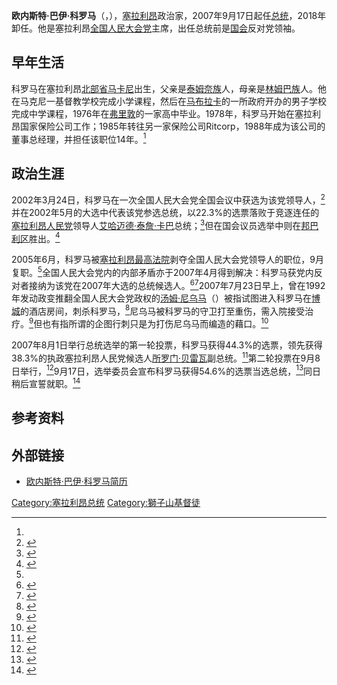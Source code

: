 {{Infobox Politician
|name          = 欧内斯特·巴伊·科罗马<br />{{lang|en|Ernest Bai Koroma}}
|image         = Ernest Bai Koroma.jpg
|office         = [[塞拉利昂总统|塞拉利昂总统]] 
|term_start    = 2007年9月17日
|term_end      = 2018年4月4日
|predecessor   = [[艾哈迈德·泰詹·卡巴|艾哈迈德·泰詹·卡巴]]
|successor = [[朱利葉斯·馬達·比奧|朱利葉斯·馬達·比奧]]
|birth_date    = {{birth date and age|1953|10|02}}
|birth_place   = [[塞拉利昂|塞拉利昂]][[马卡尼|马卡尼]]<ref name=APA>{{cite web|author=Mohamed Samura|url=http://apanews.net/apa.php?page=show_article_eng&id_article=43091|script-title=en:"Profile: Ernest Bai Koroma, Sierra Leone’s new head of state"|publisher=非洲通讯社|date=2007年10月1日}}{{dead link|date=2018年1月 |bot=InternetArchiveBot |fix-attempted=yes }}</ref>
|dead          = 
|party         =[[全国人民大会党_(塞拉利昂)|全国人民大会党]]
|spouse        = 西雅·科羅馬
|children      = 愛麗絲·科羅馬<br>丹克·科羅馬
|religion      = [[基督教|基督教]]
}}
'''欧内斯特·巴伊·科罗马'''（{{lang-en|'''Ernest Bai Koroma'''}}，{{bd|1953年|10月2日|catIdx=Koroma}}），[[塞拉利昂|塞拉利昂]]政治家，2007年9月17日起任[[塞拉利昂总统|总统]]，2018年卸任。他是塞拉利昂[[全国人民大会党_(塞拉利昂)|全国人民大会党]]主席，出任总统前是[[塞拉利昂国会|国会]]反对党领袖。

== 早年生活 ==
科罗马在塞拉利昂[[北部省_(塞拉利即)|北部省]][[马卡尼|马卡尼]]出生，父亲是[[泰姆奈族|泰姆奈族]]人，母亲是[[林姆巴族|林姆巴族]]人。他在马克尼一基督教学校完成小学课程，然后在[[马布拉卡|马布拉卡]]的一所政府开办的男子学校完成中学课程，1976年在[[弗里敦|弗里敦]]的一家高中毕业。1978年，科罗马开始在塞拉利昂国家保险公司工作；1985年转往另一家保险公司Ritcorp，1988年成为该公司的董事总经理，并担任该职位14年。<ref name=APA/>

== 政治生涯 ==
2002年3月24日，科罗马在一次全国人民大会党全国会议中获选为该党领导人，<ref>{{cite web|url=http://www.sierra-leone.org/slnews0302.html|script-title=en:Sierra Leone News Archives|date=2002年3月|publisher=sierra-leone.org|deadurl=yes|archiveurl=https://web.archive.org/web/20070817150418/http://www.sierra-leone.org/slnews0302.html|archivedate=2007-08-17}}</ref>并在2002年5月的大选中代表该党参选总统，以22.3%的选票落败于竞逐连任的[[塞拉利昂人民党|塞拉利昂人民党]]领导人[[艾哈迈德·泰詹·卡巴|艾哈迈德·泰詹·卡巴]]总统；<ref>{{cite web|url=http://www.irinnews.org/Report.aspx?ReportId=32059#sienew|script-title=en:"SIERRA LEONE: New cabinet announced"|publisher=IRIN-WA Weekly Roundup 124|date=2002年5月28日至24日|accessdate=2007年11月10日|archive-date=2007年12月13日|archive-url=https://web.archive.org/web/20071213205802/http://www.irinnews.org/Report.aspx?ReportId=32059#sienew|dead-url=no}}</ref>但在国会议员选举中则在[[邦巴利区|邦巴利区]]胜出。<ref>{{cite web|url=http://www.sierra-leone.org/slnews0502.html|title=Sierra Leone News Archives|date=2002年5月|publisher=sierra-leone.org|deadurl=yes|archiveurl=https://web.archive.org/web/20070819041131/http://www.sierra-leone.org/slnews0502.html|archivedate=2007-08-19}}</ref>

2005年6月，科罗马被[[塞拉利昂最高法院|塞拉利昂最高法院]]剥夺全国人民大会党领导人的职位，9月复职。<ref name=APA/>全国人民大会党内的内部矛盾亦于2007年4月得到解决：科罗马获党内反对者接纳为该党在2007年大选的总统候选人。<ref>{{cite web|author=Sayoh Kamara|url=http://news.sl/drwebsite/publish/article_20055183.shtml|script-title=en:"APC Gets Final Peace in Sierra Leone"|publisher=''Awareness Times''|date=2007年4月5日|accessdate=2007年11月10日|archive-date=2007年9月28日|archive-url=https://web.archive.org/web/20070928043404/http://news.sl/drwebsite/publish/article_20055183.shtml|dead-url=yes}}</ref><ref>{{cite web|url=http://apanews.net/apa.php?page=show_article_eng&id_article=25080|script-title=en:"Sierra Leone’s main opposition party settles internal dispute"|publisher=非洲通讯社|date=2007年4月6日|deadurl=yes|archiveurl=https://web.archive.org/web/20071213233350/http://apanews.net/apa.php?page=show_article_eng&id_article=25080|archivedate=2007年12月13日}}</ref>2007年7月23日早上，曾在1992年发动政变推翻全国人民大会党政权的[[汤姆·尼乌马|汤姆·尼乌马]]（{{lang|en|Tom Nyuma}}）被指试图进入科罗马在[[博城|博城]]的酒店房间，刺杀科罗马，<ref>{{cite web|author=Alpha Kanu|url=http://news.sl/drwebsite/publish/article_20056099.shtml|script-title=en:"Statement issued by the All People's Congress in Sierra Leone"|publisher=''Awareness Times'' (news.sl)|date=2007年7月24日|deadurl=yes|archiveurl=https://web.archive.org/web/20070928043452/http://news.sl/drwebsite/publish/article_20056099.shtml|archivedate=2007年9月28日}}</ref>尼乌马被科罗马的守卫打至重伤，需入院接受治疗。<ref>{{cite web|author=James Butty|url=http://www.voanews.com/english/Africa/2007-07-24-voa8.cfm|script-title=en:"Sierra Leone Investigates Alleged Attempted Assassination"|publisher=VOA News|date=2007年7月24日}}</ref>但也有指所谓的企图行刺只是为打伤尼乌马而编造的藉口。<ref>{{cite web|author=Sia Tiyaama|url=http://news.sl/drwebsite/publish/article_20056117.shtml|script-title=en:"Prof. Sia Tiyaama Exposes Assasination Hoax Timeline of APC & Standard Times in Sierra Leone"|publisher=''Awareness Times''|date=2007年7月27日|deadurl=yes|archiveurl=https://web.archive.org/web/20070907232617/http://news.sl/drwebsite/publish/article_20056117.shtml|archivedate=2007年9月7日}}</ref> 

2007年8月1日举行总统选举的第一轮投票，科罗马获得44.3%的选票，领先获得38.3%的执政塞拉利昂人民党候选人[[所罗门·贝雷瓦|所罗门·贝雷瓦]]副总统。<ref name=Freetown>{{cite web|url=http://www.int.iol.co.za/index.php?set_id=1&click_id=86&art_id=nw20070823223651419C426830|script-title=en:"Freetown opposition party wins majority"|publisher=路透社|date=2007年8月24日|accessdate=2007年11月10日|archive-date=2006年6月15日|archive-url=https://web.archive.org/web/20060615021453/http://www.int.iol.co.za/index.php?set_id=1|dead-url=no}}</ref>第二轮投票在9月8日举行，<ref>{{cite web|url=http://www.iht.com/articles/ap/2007/09/09/africa/AF-POL-Sierra-Leone-Elections.php|script-title=en:"Presidential runoff in Sierra Leone went smoothly, observers say, urging calm as votes counted"|publisher=美联社|date=2007年9月9日|accessdate=2007年11月10日|archive-date=2013年1月3日|archive-url=https://archive.is/20130103143511/www.iht.com/articles/ap/2007/09/09/africa/AF-POL-Sierra-Leone-Elections.php|dead-url=no}}</ref>9月17日，选举委员会宣布科罗马获得54.6%的选票当选总统，<ref>{{cite web|author=Rod MacJohnson|url=http://www.sundaytimes.co.za/News/Article.aspx?id=566281|script-title=en:"Sierra Leone gets a new leader"|publisher=法新社|date=2007年9月17日|accessdate=2007年11月10日|archive-date=2018年7月6日|archive-url=https://web.archive.org/web/20180706075339/http://www.sundaytimes.co.za/News/Article.aspx?id=566281|dead-url=no}}</ref>同日稍后宣誓就职。<ref>{{cite web|author=Katrina Manson、Christo Johnson|url=http://www.iol.co.za/index.php?set_id=1&click_id=86&art_id=nw20070917222631534C943067|script-title=en:"Koroma pledges healing in Sierra Leone"|publisher=路透社|date=2007年9月18日|accessdate=2007年11月10日|archive-date=2008年10月8日|archive-url=https://web.archive.org/web/20081008094552/http://www.iol.co.za/index.php?set_id=1&click_id=86&art_id=nw20070917222631534C943067|dead-url=no}}</ref>

== 参考资料 ==
{{reflist|2}}

== 外部链接 ==
* [http://news.sl/drwebsite/publish/article_20051670.shtml 欧内斯特·巴伊·科罗马简历] {{Wayback|url=http://news.sl/drwebsite/publish/article_20051670.shtml |date=20070815022644 }}

{{Authority control}}
{{DEFAULTSORT:Koroma, Ernest Bai}}
[[Category:塞拉利昂总统|Category:塞拉利昂总统]]
[[Category:獅子山基督徒|Category:獅子山基督徒]]